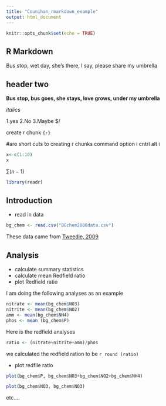 ```yaml
---
title: "Counihan_rmarkdown_example"
output: html_document
---
```


```r
knitr::opts_chunk$set(echo = TRUE)
```

## R Markdown

Bus stop, wet day, she's there, I say, please share my umbrella

## header two

**Bus stop, bus goes, she stays, love grows, under my umbrella**

*italics*

1.yes
2.No
3.Maybe
$/

create r chunk
```{r}```

#are short cuts to creating r chunks
command option i
cntrl alt i


```r
x<-c(1:10)
x
```
 
$\sum (n-1)$

```r
library(readr)
```

## **Introduction**

- read in data

```r
bg_chem <- read.csv("BGchem2008data.csv")
```

These data came from [Tweedie, 2009](https://doi.org/10.18739/A25T3FZ8X)

## **Analysis**

- calculate summary statistics
- calculate mean Redfield ratio
- plot Redfield ratio

I am doing the following analyses as an example

```r
nitrate <- mean(bg_chem$NO3)
nitrite <- mean(bg_chem$NO2)
amm <- mean(bg_chem$NH4)
phos <- mean (bg_chem$P) 
```

Here is the redfield analyses

```r
ratio <- (nitrate+nitrite+amm)/phos
```

we calculated the redfield ration to be `r round (ratio)`

- plot redfile ratio

```r
plot(bg_chem$P, bg_chem$NO3+bg_chem$NO2+bg_chem$NH4)
```


```r
plot(bg_chem$NO3, bg_chem$NO3)
```

etc....